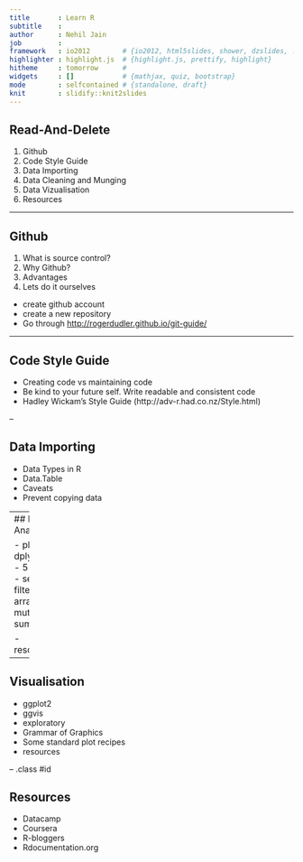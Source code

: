 ```yaml
---
title       : Learn R
subtitle    : 
author      : Nehil Jain
job         : 
framework   : io2012        # {io2012, html5slides, shower, dzslides, ...}
highlighter : highlight.js  # {highlight.js, prettify, highlight}
hitheme     : tomorrow      # 
widgets     : []            # {mathjax, quiz, bootstrap}
mode        : selfcontained # {standalone, draft}
knit        : slidify::knit2slides
---
```


## Read-And-Delete

1. Github
2. Code Style Guide 
3. Data Importing
4. Data Cleaning and Munging
5. Data Vizualisation
6. Resources

---

## Github
1. What is source control?
2. Why Github?
3. Advantages
4. Lets do it ourselves
  - create github account
  - create a new repository
  - Go through [http://rogerdudler.github.io/git-guide/](http://rogerdudler.github.io/git-guide/)

---

## Code Style Guide

- Creating code vs maintaining code
- Be kind to your future self. Write readable and consistent code
- Hadley Wickam's Style Guide (http://adv-r.had.co.nz/Style.html)

--

## Data Importing

- Data Types in R
- Data.Table
- Caveats
- Prevent copying data


--- 
## Data Analysis

- plyr
- dplyr
- Tbl
- 5 verbs
  - select
  - filter
  - arrange
  - mutate
  - summarise
  
- resources

---

## Visualisation

- ggplot2
- ggvis
- exploratory
- Grammar of Graphics
- Some standard plot recipes
- resources


-- .class #id 

## Resources

- Datacamp
- Coursera
- R-bloggers
- Rdocumentation.org





